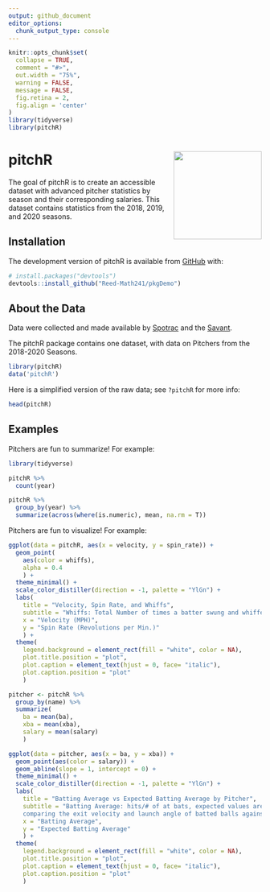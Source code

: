 ```yaml
---
output: github_document
editor_options: 
  chunk_output_type: console
---
```


<!-- README.md is generated from README.Rmd. Please edit that file -->

<!-- You'll still need to render `README.Rmd` regularly, to keep `README.md` up-to-date. `devtools::build_readme()` is handy for this.  -->

```r
knitr::opts_chunk$set(
  collapse = TRUE,
  comment = "#>",
  out.width = "75%",
  warning = FALSE,
  message = FALSE,
  fig.retina = 2,
  fig.align = 'center'
)
library(tidyverse)
library(pitchR)
```


# pitchR  <img src= "https://github.com/Reed-Math241/pkgGrpq/blob/master/figs/IMG_0175.png" align="right" width=175 />


<!-- badges: start -->
<!-- badges: end -->


The goal of pitchR is to create an accessible dataset with advanced pitcher statistics by season and their corresponding salaries.  This dataset contains statistics from the 2018, 2019, and 2020 seasons.

## Installation

The development version of pitchR is available from [GitHub](https://github.com/) with:

``` r
# install.packages("devtools")
devtools::install_github("Reed-Math241/pkgDemo")
```

## About the Data

Data were collected and made available by [Spotrac](https://www.spotrac.com/mlb/payroll/) and the [Savant](https://baseballsavant.mlb.com/statcast_search).

The pitchR package contains one dataset, with data on Pitchers from the 2018-2020 Seasons. 

```r
library(pitchR)
data('pitchR')
``` 

Here is a simplified version of the raw data; see `?pitchR` for more info: 

```r
head(pitchR)
```

## Examples

Pitchers are fun to summarize! For example:

```r
library(tidyverse)

pitchR %>% 
  count(year)

pitchR %>% 
  group_by(year) %>% 
  summarize(across(where(is.numeric), mean, na.rm = T))
```

Pitchers are fun to visualize! For example:

```r

ggplot(data = pitchR, aes(x = velocity, y = spin_rate)) +
  geom_point(
    aes(color = whiffs),
    alpha = 0.4
    ) +
  theme_minimal() +
  scale_color_distiller(direction = -1, palette = "YlGn") +
  labs(
    title = "Velocity, Spin Rate, and Whiffs",
    subtitle = "Whiffs: Total Number of times a batter swung and whiffed on the player's pitch",
    x = "Velocity (MPH)",
    y = "Spin Rate (Revolutions per Min.)"
    ) +
  theme(
    legend.background = element_rect(fill = "white", color = NA),
    plot.title.position = "plot",
    plot.caption = element_text(hjust = 0, face= "italic"),
    plot.caption.position = "plot"
    )

```

```r
pitcher <- pitchR %>%
  group_by(name) %>%
  summarize(
    ba = mean(ba),
    xba = mean(xba),
    salary = mean(salary)
    )

ggplot(data = pitcher, aes(x = ba, y = xba)) +
  geom_point(aes(color = salary)) +
  geom_abline(slope = 1, intercept = 0) +
  theme_minimal() +
  scale_color_distiller(direction = -1, palette = "YlGn") +
  labs(
    title = "Batting Average vs Expected Batting Average by Pitcher",
    subtitle = "Batting Average: hits/# of at bats, expected values are derived by
    comparing the exit velocity and launch angle of batted balls against historical outcomes",
    x = "Batting Average",
    y = "Expected Batting Average"
    ) +
  theme(
    legend.background = element_rect(fill = "white", color = NA),
    plot.title.position = "plot",
    plot.caption = element_text(hjust = 0, face= "italic"),
    plot.caption.position = "plot"
    )


```








